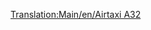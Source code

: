 [[Translation:Main/en/Airtaxi A32]]{{en/-}}{{Template:Navbox Légi járművek/Hu}}
{{Template:Repülőgépek/Hu
|Name=Légitaxi A32
|Image=[[File:en/AirbusA320.png|Légitaxi A32]]
|Cost=36.914 (73,828)
|Speed=947 km/h (592 MPH)
|Annual=4.781 (9,562)
|Designed=1987
|Lifespan=24
|Capacity=160 utas és 20 csomag levél.
|Description=Bevált sugárhajtású repülőgép. Inkább a nagyobb repülőtereken használatos.
|Real-life=[http://hu.wikipedia.org/wiki/Airbus_A320 Airbus A320]
}}